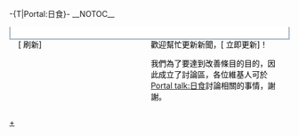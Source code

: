 -{T|Portal:日食}-
__NOTOC__
<div align="center">
{{browsebar}}
</div>
{{Wikipedia:概述/TabsTop}}
{{Wikipedia:概述/Tab1|[[Portal:日食|日食]]}}
{{Wikipedia:概述/Tab2|[[Portal:月食|月食]]}}
{{Wikipedia:概述/TabsBottom}}
<div style="border:2px solid #A3B1BF;padding:.5em 1em 1em 1em;border-top:none;background-color:#fff;color:#000">
{{Wikipedia:概述/TabsTop}}
{{Wikipedia:概述/Tab2|[[檔案:Portal.svg|20px]][[Portal:日食|讀者主題首頁]]}}
{{Wikipedia:概述/Tab1|[[檔案:Portal.svg|20px]]編者主題首頁}}
{{Wikipedia:概述/TabsBottom}}

{{Portal:日食/box-header|日食編者主題首頁|Portal:日食/編者版簡介|}}
{{Portal:日食/編者版簡介}}
{{Portal:日食/box-footer|[[Wikipedia:日食及月食專題|進一步了解]]}}

<div style="float:left; width:49.5%;"> <!-- This width add to the the margin below to equal 100%-->

{{Portal:日食/box-header|新條目推薦|Portal:日食/DYK/編者|}}
{{Portal:日食/DYK/編者}}
{{Portal:日食/box-footer|[[Portal:日食/你知道嗎|加入候選及指引]] <nowiki>|</nowiki> [[Portal:日食/編者/你知道嗎/存檔|存檔]]}}

{{Portal:日食/box-header|你可以幫忙...|Portal:日食/編者/幫忙|}}
{{Portal:日食/編者/幫忙}}
{{Portal:日食/box-footer|}}

{{Portal:日食/box-header|簽到版|Portal:日食/編者/簽到|}}
{{Portal:日食/編者/簽到}}
{{Portal:日食/box-footer|}}

[{{fullurl:Portal:日食|action=purge}} 刷新]

</div>

<div style="float:right; width:49.5%"> <!-- This margin should be right of the above -->

{{Portal:日食/box-header|日食新聞|Portal:日食/新聞|}}
{{Portal:日食/新聞}}

歡迎幫忙更新新聞，[{{fullurl:Portal:日食/新聞|action=edit}} 立即更新]！
{{Portal:日食/box-footer|}}

{{Portal:日食/box-header|討論區|Portal talk:日食|}}
我們為了要達到改善條目的目的，因此成立了討論區，各位維基人可於[[Portal_talk:日食|Portal talk:日食]]討論相關的事情，謝謝。
{{Portal:日食/box-footer|}}

{{Portal:日食/box-header|日食分類|Portal:日食/分類|}}
{{Portal:日食/分類}}
{{Portal:日食/box-footer|}}

</div>
</div>

<div style="float:right; width:100%">
{{Portal:日食/box-header|其他主題|Template:portals|}}
{{portals}}
{{Portal:日食/box-footer|}}


[[Category:日食|+]]